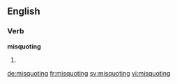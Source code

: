 ==English==

===Verb===
'''misquoting'''

# {{present participle of|misquote}}

[[de:misquoting]]
[[fr:misquoting]]
[[sv:misquoting]]
[[vi:misquoting]]